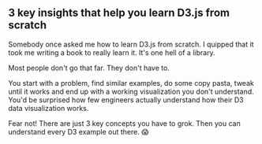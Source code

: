 ## 3 key insights that help you learn D3.js from scratch

Somebody once asked me how to learn D3.js from scratch. I quipped that it took
me writing a book to really learn it. It's one hell of a library.

Most people don't go that far. They don't have to.

You start with a problem, find similar examples, do some copy pasta, tweak
until it works and end up with a working visualization you don't understand.
You'd be surprised how few engineers actually understand how their D3 data
visualization works.

Fear not! There are just 3 key concepts you have to grok. Then you can
understand every D3 example out there. 😱